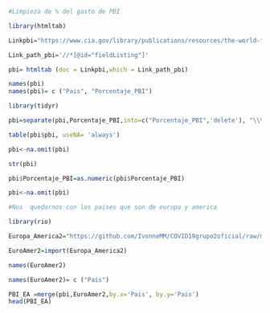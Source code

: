 ```r
#Limpieza de % del gasto de PBI
```

```r
library(htmltab)
```

```r
Linkpbi="https://www.cia.gov/library/publications/resources/the-world-factbook/fields/409.html"

Link_path_pbi='//*[@id="fieldListing"]'
```


```r
pbi= htmltab (doc = Linkpbi,which = Link_path_pbi)
```

```r
names(pbi)
names(pbi)= c ("Pais", "Porcentaje_PBI")
```


```r
library(tidyr)
```

```r
pbi=separate(pbi,Porcentaje_PBI,into=c("Porcentaje_PBI",'delete'), "\\%")[,-3]
```

```r
table(pbi$pbi, useNA= 'always')
```

```r
pbi<-na.omit(pbi)

```

```r
str(pbi)
```

```r
pbi$Porcentaje_PBI=as.numeric(pbi$Porcentaje_PBI)
```

```r
pbi<-na.omit(pbi)
```

```r
#Nos  quedarnos con los paises que son de europa y america 
```


```r
library(rio)
```

```r
Europa_America2="https://github.com/IvonneMM/COVID19grupo2oficial/raw/master/America%20y%20Europa3%20(3)%20(1).xls"

EuroAmer2=import(Europa_America2)
```

```r
names(EuroAmer2)
```

```r
names(EuroAmer2)= c ("Pais")
```

```r
PBI_EA =merge(pbi,EuroAmer2,by.x='Pais', by.y='Pais') 
head(PBI_EA)
```

